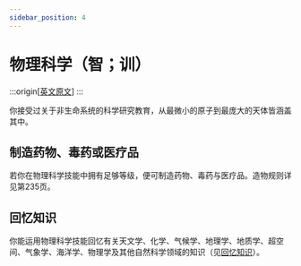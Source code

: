 ```yaml
---
sidebar_position: 4
---
```


# 物理科学（智；训）

:::origin[[英文原文](https://www.aonsrd.com/Skills.aspx?ItemName=Physical%20Science)]
:::

你接受过关于非生命系统的科学研究教育，从最微小的原子到最庞大的天体皆涵盖其中。

## 制造药物、毒药或医疗品

若你在物理科学技能中拥有足够等级，便可制造药物、毒药与医疗品。造物规则详见第235页。

## 回忆知识

你能运用物理科学技能回忆有关天文学、化学、气候学、地理学、地质学、超空间、气象学、海洋学、物理学及其他自然科学领域的知识（见[回忆知识](/core_rulebook/chapter%205#回忆知识)）。
